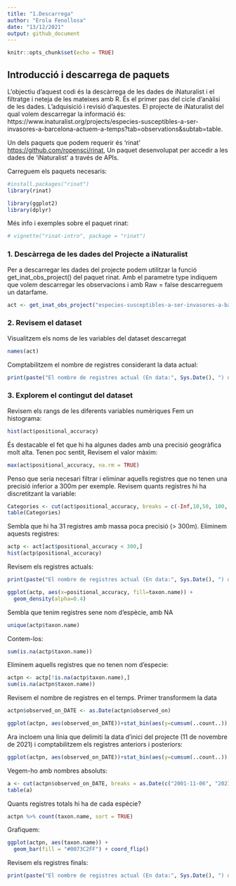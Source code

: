 ---
title: "1.Descarrega"
author: "Erola Fenollosa"
date: "13/12/2021"
output: github_document
---

```{r setup, include=FALSE}
knitr::opts_chunk$set(echo = TRUE)
```

## Introducció i descarrega de paquets
L'objectiu d'aquest codi és la descàrrega de les dades de iNaturalist i el filtratge i neteja de les mateixes amb R. És el primer pas del cicle d'anàlisi de les dades. L'adquisició i revisió d'aquestes. El projecte de iNaturalist del qual volem descarregar la informació és: https://www.inaturalist.org/projects/especies-susceptibles-a-ser-invasores-a-barcelona-actuem-a-temps?tab=observations&subtab=table.

Un dels paquets que podem requerir és 'rinat' <https://github.com/ropensci/rinat>, Un paquet desenvolupat per accedir a les dades de 'iNaturalist' a través de APIs.

Carreguem els paquets necesaris:
```{r}
#install.packages("rinat")
library(rinat)

library(ggplot2)
library(dplyr)
```

Més info i exemples sobre el paquet rinat:
```{r}
# vignette("rinat-intro", package = "rinat")
```



### 1. Descàrrega de les dades del Projecte a iNaturalist
Per a descarregar les dades del projecte podem utilitzar la funció get_inat_obs_project() del paquet rinat. Amb el parametre type indiquem que volem descarregar les observacions i amb Raw = false descarreguem un datarfame.
```{r}
act <- get_inat_obs_project("especies-susceptibles-a-ser-invasores-a-barcelona-actuem-a-temps", type = "observations", raw=FALSE)
```

### 2. Revisem el dataset
Visualitzem els noms de les variables del dataset descarregat
```{r}
names(act)
```

Comptabilitzem el nombre de registres considerant la data actual:
```{r}
print(paste("El nombre de registres actual (En data:", Sys.Date(), ") del projecte és: ", dim(act)[1]))
```

### 3. Explorem el contingut del dataset 
Revisem els rangs de les diferents variables numèriques
Fem un histograma:
```{r}
hist(act$positional_accuracy)
```

És destacable el fet que hi ha algunes dades amb una precisió geogràfica molt alta. Tenen poc sentit, Revisem el valor màxim:
```{r}
max(act$positional_accuracy, na.rm = TRUE)
```

Penso que seria necesari filtrar i eliminar aquells registres que no tenen una precisió inferior a 300m per exemple. Revisem quants registres hi ha discretitzant la variable:
```{r}
Categories <- cut(act$positional_accuracy, breaks = c(-Inf,10,50, 100, 300,Inf), labels = c("<10","10-50","50-100", "100-300", ">300"))
table(Categories)
```
 
Sembla que hi ha 31 registres amb massa poca precisió (> 300m). Eliminem aquests registres:
```{r}
actp <- act[act$positional_accuracy < 300,]
hist(actp$positional_accuracy)
```

Revisem els registres actuals:
```{r}
print(paste("El nombre de registres actual (En data:", Sys.Date(), ") del projecte és: ", dim(actp)[1]))
```

```{r}
ggplot(actp, aes(x=positional_accuracy, fill=taxon.name)) +
  geom_density(alpha=0.4)

```

Sembla que tenim registres sene nom d'espècie, amb NA
```{r}
unique(actp$taxon.name)
```

Contem-los:
```{r}
sum(is.na(actp$taxon.name))
```

Eliminem aquells registres que no tenen nom d'especie:
```{r}
actpn <- actp[!is.na(actp$taxon.name),]
sum(is.na(actpn$taxon.name))
```


Revisem el nombre de registres en el temps. Primer transformem la data
```{r}
actpn$observed_on_DATE <- as.Date(actpn$observed_on)
```


```{r}
ggplot(actpn, aes(observed_on_DATE))+stat_bin(aes(y=cumsum(..count..)),geom="line",bins=500)

```

Ara incloem una línia que delimiti la data d'inici del projecte (11 de novembre de 2021) i comptabilitzem els registres anteriors i posteriors:
```{r}
ggplot(actpn, aes(observed_on_DATE))+stat_bin(aes(y=cumsum(..count..)),geom="line",bins=500) + geom_vline(xintercept=as.Date("2021-11-06"), linetype=4)

```

Vegem-ho amb nombres absoluts:
```{r}
a <- cut(actpn$observed_on_DATE, breaks = as.Date(c("2001-11-06", "2021-11-06", "2022-11-06")), labels = c("Abans d'iniciar el projecte","Després d'iniciar el projecte"))
table(a)
```


Quants registres totals hi ha de cada espècie?
```{r}
actpn %>% count(taxon.name, sort = TRUE)
```

Grafiquem:
```{r}
ggplot(actpn, aes(taxon.name)) +
  geom_bar(fill = "#0073C2FF") + coord_flip()
```


Revisem els registres finals:
```{r}
print(paste("El nombre de registres actual (En data:", Sys.Date(), ") del projecte és: ", dim(actpn)[1]))
```




